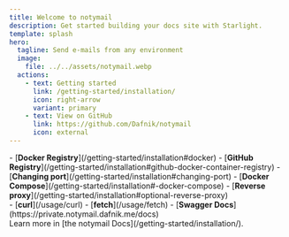 ```yaml
---
title: Welcome to notymail
description: Get started building your docs site with Starlight.
template: splash
hero:
  tagline: Send e-mails from any environment
  image:
    file: ../../assets/notymail.webp
  actions:
    - text: Getting started
      link: /getting-started/installation/
      icon: right-arrow
      variant: primary
    - text: View on GitHub
      link: https://github.com/Dafnik/notymail
      icon: external
---
```



<CardGrid stagger>
  <Card title="Setup with Docker" icon="setting">
    <div class="home-links">
      <!-- prettier-ignore-start -->
      - [<strong>Docker Registry</strong>](/getting-started/installation#docker)
      - [<strong>GitHub Registry</strong>](/getting-started/installation#github-docker-container-registry)
      - [<strong>Changing port</strong>](/getting-started/installation#changing-port)
      - [<strong>Docker Compose</strong>](/getting-started/installation#-docker-compose)
      - [<strong>Reverse proxy</strong>](/getting-started/installation#optional-reverse-proxy)
      <!-- prettier-ignore-end -->
    </div>
  </Card>
  <Card title="Use with your favorite tool" icon="pencil">
    <div class="home-links">
      <!-- prettier-ignore-start -->
      - [<strong>curl</strong>](/usage/curl)
      - [<strong>fetch</strong>](/usage/fetch)
      - [<strong>Swagger Docs</strong>](https://private.notymail.dafnik.me/docs)
      <!-- prettier-ignore-end -->
    </div>
  </Card>
  <Card title="Read the docs" icon="open-book">
    Learn more in [the notymail Docs](/getting-started/installation/).
  </Card>
</CardGrid>
